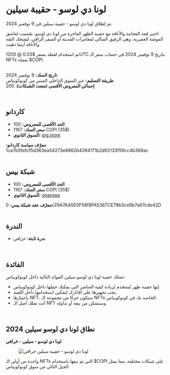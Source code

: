 # لونا دي لوسو - حقيبة سيلين  

تم إطلاق لونا دي لوسو - حقيبة سيلين في 9 نوفمبر 2024.  

اختبر قمة الفخامة والأناقة مع حقيبة الظهر الفاخرة من لونا دي لوسو. صُممت لعاشق الموضة العصرية، وهي الرفيق المثالي لمغامرات المدينة أو السفر الراقي، لتمنحك الثقة والأناقة أينما ذهبت.  

<div className="note-box">
  تم استخدام لقطة بسعر $0.03 @ 1200UTC بتاريخ 9 نوفمبر 2024 في حساب سعر الـ NFTs بعملة $COPI.
</div>  

</br>

**تاريخ السك:** 9 نوفمبر 2024  
**طريقة التسليم:** عبر السوق الداخلي المبني من كونوكوبياس  
**إجمالي المعروض الأقصى (متعدد الشبكات):** 200  

</br>

## كاردانو  

- **الحد الأقصى للمعروض:** 100  
- **سعر السك:** 1167 COPI (35$)  
- **السوق الثانوي:** [jpg.store](https://www.jpg.store/)  

<div className="note-box success transparent">
  <b>معرّف سياسة كاردانو:</b> 1ca7b5fefcf5d363ea54273e8862b4394171b2d92133f59cc4b369ac
</div>  

</br>

## شبكة بيس  

- **الحد الأقصى للمعروض:** 100  
- **سعر السك:** 1167 COPI (35$)  
- **السوق الثانوي:** [opensea](https://opensea.io/collection/cornucopias-luna-di-lusso-selene)  

<div className="note-box success transparent">
  <b>معرّف عقد شبكة بيس:</b> 0x29A7AA5E0F56f8FA5367CE78b3ce9b7a67cde42D
</div>  

</br>

## الندرة  

- **ندرة ثابتة:** <span className="rarity-mythic"> خرافي</span>  

</br>

## الفائدة  

تمتلك حقيبة لونا دي لوسو سيلين الفوائد التالية داخل كونوكوبياس:  

<ul className="styled-list">
  <li>إنها حقيبة ظهر تُستخدم لزيادة كمية العناصر التي يمكنك حملها داخل كونوكوبياس.</li>
  <li>يجب تجهيزها على أفاتارك لتمكين استخدامها داخل اللعبة.</li>
  <li>باعتبارها NFT، ستكون جزءًا من مجموعة الـ NFTs الخاصة بك في كونوكوبياس.</li>
  <li>أنت تملك أصل الـ NFT وستتمكن من بيعه أو تداوله.</li>
</ul>  

</br>

## نطاق لونا دي لوسو سيلين 2024  

**لونا دي لوسو - سيلين - خرافي**  
<figure className="img-center">
  <img src="/images/nfts/packs/blackhorn/mythic.avif" alt="لونا دي لوسو - حقيبة سيلين  خرافي" />
</figure>  

<div className="note-box">
  واحدة من أولى الـ NFTs التي تم بيعها باستخدام $COPI على شبكات مختلفة، مما يمثل الجيل التالي من سوق كونوكوبياس.
</div>  

